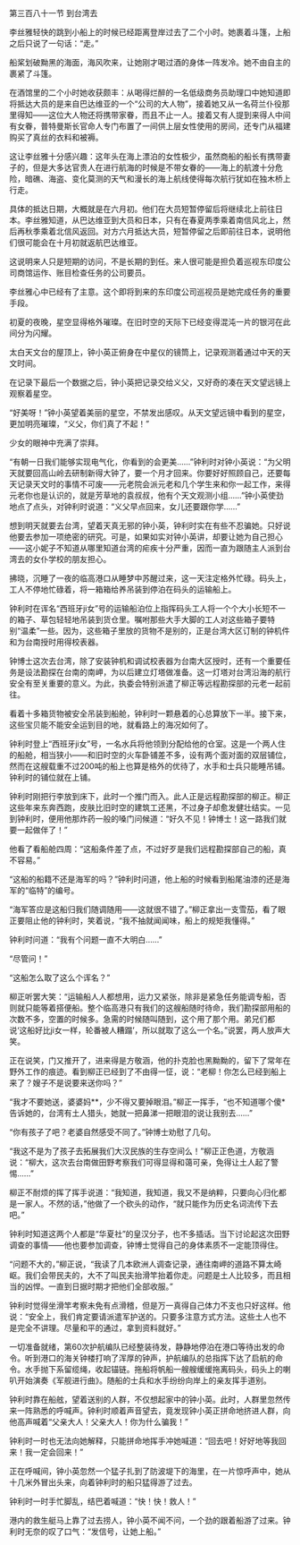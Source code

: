 

第三百八十一节 到台湾去

李丝雅轻快的跳到小船上的时候已经距离登岸过去了二个小时。她裹着斗篷，上船之后只说了一句话：“走。”

船桨划破黝黑的海面，海风吹来，让她刚才喝过酒的身体一阵发冷。她不由自主的裹紧了斗篷。

在酒馆里的二个小时她收获颇丰：从喝得烂醉的一名低级商务员助理口中她知道即将抵达大员的是来自巴达维亚的一个“公司的大人物”，接着她又从一名荷兰仆役那里得知――这位大人物还将携带家眷，而且不止一人。接着又有人提到来得人中间有女眷，普特曼斯长官命人专门布置了一间供上层女性使用的房间，还专门从福建购买了真丝的衣料和被褥。

这让李丝雅十分感兴趣：这年头在海上漂泊的女性极少，虽然商船的船长有携带妻子的，但是大多达官贵人在进行航海的时候是不带女眷的――海上的航渡十分危险，暗礁、海盗、变化莫测的天气和漫长的海上航线使得每次航行犹如在独木桥上行走。

具体的抵达日期，大概就是在六月初。他们在大员短暂停留后将继续北上前往日本。李丝雅知道，从巴达维亚到大员和日本，只有在春夏两季乘着南信风北上，然后再秋季乘着北信风返回。对方六月抵达大员，短暂停留之后即前往日本，说明他们很可能会在十月初就返航巴达维亚。

这说明来人只是短期的访问，不是长期的到任。来人很可能是担负着巡视东印度公司商馆运作、账目检查任务的公司要员。

李丝雅心中已经有了主意。这个即将到来的东印度公司巡视员是她完成任务的重要手段。

初夏的夜晚，星空显得格外璀璨。在旧时空的天际下已经变得混沌一片的银河在此间分为闪耀。

太白天文台的屋顶上，钟小英正俯身在中星仪的镜筒上，记录观测着通过中天的天文时间。

在记录下最后一个数据之后，钟小英把记录交给义父，又好奇的凑在天文望远镜上观察着星空。

“好美呀！”钟小英望着美丽的星空，不禁发出感叹。从天文望远镜中看到的星空，更加明亮璀璨，“义父，你们真了不起！”

少女的眼神中充满了崇拜。

“有朝一日我们能够实现电气化，你看到的会更美……”钟利时对钟小英说：“为父明天就要回高山岭去研制新得大钟了，要一个月才回来。你要好好照顾自己，还要每天记录天文时的事情不可废――元老院会派元老和几个学生来和你一起工作，来得元老你也是认识的，就是芳草地的袁叔叔，他有个天文观测小组……”钟小英使劲地点了点头，对钟利时说道：“义父早点回来，女儿还要跟你学……”

想到明天就要去台湾，望着天真无邪的钟小英，钟利时实在有些不忍骗她。只好说他要去参加一项绝密的研究。可是，如果如实对钟小英讲，却要让她为自己担心――这小妮子不知道从哪里知道台湾的疟疾十分严重，因而一直为跟随主人派到台湾去的女仆学校的朋友担心。

拂晓，沉睡了一夜的临高港口从睡梦中苏醒过来，这一天注定格外忙碌。码头上，工人不停地忙碌着，将一箱箱给养吊装到停泊在码头的运输船上。

钟利时在诨名“西班牙ji女”号的运输船泊位上指挥码头工人将一个个大小长短不一的箱子、草包轻轻地吊装到货仓里。嘱咐那些大手大脚的工人对这些箱子要特别“温柔”一些。因为，这些箱子里放的货物不是别的，正是台湾大区订制的钟机件和为台南授时用得校表器。

钟博士这次去台湾，除了安装钟机和调试校表器为台南大区授时，还有一个重要任务是设法勘探在台南的南岬，为以后建立灯塔做准备。这一灯塔对台湾沿海的航行安全有至关重要的意义。为此，执委会特别派遣了柳正等远程勘探部的元老一起前往。

看着十多箱货物被安全吊装到船舱，钟利时一颗悬着的心总算放下一半。接下来，这些宝贝能不能安全运到目的地，就看路上的海况如何了。

钟利时登上“西班牙ji女”号，一名水兵将他领到分配给他的仓室。这是一个两人住的船舱，相当狭小――和旧时空的火车卧铺差不多，设有两个面对面的双层铺位，然而在这艘载重不过200吨的船上也算是格外的优待了，水手和士兵只能睡吊铺。钟利时的铺位就在上铺。

钟利时刚把行李放到床下，此时一个推门而入。此人正是远程勘探部的柳正。柳正这些年来东奔西跑，皮肤比旧时空的建筑工还黑，不过身子却愈发健壮结实。一见到钟利时，便用他那炸药一般的嗓门问候道：“好久不见！钟博士！这一路我们就要一起做伴了！”

他看了看船舱四周：“这船条件差了点，不过好歹是我们远程勘探部自己的船，真不容易。”

“这船的船籍不还是海军的吗？”钟利时问道，他上船的时候看到船尾油漆的还是海军的“临特”的编号。

“海军答应是这船归我们随调随用――这就很不错了。”柳正拿出一支雪茄，看了眼正要阻止他的钟利时，笑着说，“我不抽就闻闻味，船上的规矩我懂得。”

钟利时问道：“我有个问题一直不大明白……”

“尽管问！”

“这船怎么取了这么个诨名？”

柳正听罢大笑：“运输船人人都想用，运力又紧张，除非是紧急任务能调专船，否则就只能等着搭便船。整个临高港只有我们的这艘船随时待命，我们勘探部用船的次数不多，空置的时候多。急需的时候随叫随到，这个用了那个用。弟兄们都说‘这船好比ji女一样，轮番被人糟蹋’，所以就取了这么一个名。”说罢，两人放声大笑。

正在说笑，门又推开了，进来得是方敬涵，他的扑克脸也黑黝黝的，留下了常年在野外工作的痕迹。看到柳正已经到了不由得一怔，说：“老柳！你怎么已经到船上来了？嫂子不是说要来送你吗？”

“我才不要她送，婆婆妈**，少不得又要掉眼泪。”柳正一挥手，“也不知道哪个傻*告诉她的，台湾有土人猎头，她就一把鼻涕一把眼泪的说让我别去……”

“你有孩子了吧？老婆自然感受不同了。”钟博士劝慰了几句。

“我这不是为了孩子去拓展我们大汉民族的生存空间么！”柳正正色道，方敬涵说：“柳大，这次去台南做田野考察我们可得显得和蔼可亲，免得让土人起了警惕……”

柳正不耐烦的挥了挥手说道：“我知道，我知道，我又不是纳粹，只要向心归化都是一家人。不然的话，”他做了一个砍头的动作，“就只能作为历史名词流传下去吧。”

钟利时知道这两个人都是“华夏社”的皇汉分子，也不多插话。当下讨论起这次田野调查的事情――他也要参加调查，钟博士觉得自己的身体素质不一定能顶得住。

“问题不大的，”柳正说，“我读了几本欧洲人调查记录，通往南岬的道路不算太崎岖。我们会带民夫的，大不了叫民夫抬滑竿抬着你走。问题是土人比较多，而且相当的凶悍。一直到日据时期才把他们全部收服。”

钟利时觉得坐滑竿考察未免有点滑稽，但是万一真得自己体力不支也只好这样。他说：“安全上，我们肯定要请派遣军护送的。只要多注意方式方法。这些土人也不是完全不讲理。尽量和平的通过，拿到资料就好。”

一切准备就绪，第60次护航编队已经整装待发，静静地停泊在港口等待出发的命令。听到港口的海关钟楼打响了浑厚的钟声，护航编队的总指挥下达了启航的命令。水手抛下系留缆绳，收起锚链。拖船将帆船一艘艘缓缓拖离码头，码头上的喇叭开始演奏《军舰进行曲》。随船的士兵和水手纷纷向岸上的亲友挥手道别。

钟利时靠在船舷，望着送别的人群，不仅想起家中的钟小英。此时，人群里忽然传来一阵熟悉的呼喊声。钟利时顺着声音望去，竟发现钟小英正拼命地挤进人群，向他高声喊着“父亲大人！父亲大人！你为什么骗我！”

钟利时一时也无法向她解释，只能拼命地挥手冲她喊道：“回去吧！好好地等我回来！我一定会回来！”

正在呼喊间，钟小英忽然一个猛子扎到了防波堤下的海里，在一片惊呼声中，她从十几米外冒出头来，向着钟利时的船只猛得游了过去。

钟利时一时手忙脚乱，结巴着喊道：“快！快！救人！”

港内的救生艇马上靠了过去捞人，钟小英不闻不问，一个劲的跟着船游了过来。钟利时无奈的叹了口气：“发信号，让她上船。”

